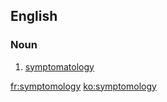 ==English==
{{rfe}}
===Noun===
{{en-noun|symptomologies|-}}

# {{context|informal}} [[symptomatology]]

[[fr:symptomology]]
[[ko:symptomology]]